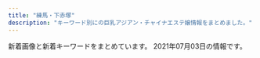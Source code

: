 ```yaml
---
title: "練馬・下赤塚"
description: "キーワード別にの巨乳アジアン・チャイナエステ嬢情報をまとめました。"
---
```


新着画像と新着キーワードをまとめています。
2021年07月03日の情報です。

<DmmAffiliateIns />
<KeywordTable
  shops={
    [
    {
        "name": "\u61a9",
        "url": "http://c-ikoi.work/",
        "img_links": [
            "http://c-ikoi.work/images/2.jpg",
            "http://c-ikoi.work/img/aoi1.jpg",
            "http://c-ikoi.work/images/head.jpg",
            "http://c-ikoi.work/img/yuki1.jpg",
            "http://c-ikoi.work/images/int2.png",
            "http://c-ikoi.work/images/rec1.png",
            "http://c-ikoi.work/images/concept.jpg",
            "http://c-ikoi.work/images/int1.png",
            "http://c-ikoi.work/images/int3.png",
            "http://c-ikoi.work/images/interior_t.jpg",
            "http://c-ikoi.work/img/moe1.jpg",
            "http://c-ikoi.work/images/sys3.png",
            "http://c-ikoi.work/images/3.jpg",
            "http://c-ikoi.work/images/line.png",
            "http://c-ikoi.work/images/news.jpg",
            "http://c-ikoi.work/images/4.jpg",
            "http://c-ikoi.work/images/1.jpg",
            "http://c-ikoi.work/images/sys1.jpg",
            "http://c-ikoi.work/images/sys2.jpg",
            "http://c-ikoi.work/images/tel.jpg",
            "http://c-ikoi.work/images/rec2.png",
            "http://c-ikoi.work/images/mobile.jpg",
            "http://c-ikoi.work/img/rina1.jpg",
            "http://c-ikoi.work/images/staff_t.jpg"
        ],
        "station": "\u5927\u5c71\u99c5\u5357\u53e3",
        "keywords": {}
    },
    {
        "station": "\u4e2d\u6751\u6a4b\u99c5",
        "name": "\u697d\u697d",
        "url": "http://www.e-rakuraku.info/",
        "img_links": [
            "http://www.e-rakuraku.info/images/newfacet.png",
            "http://www.e-rakuraku.info/images/g1.jpg",
            "http://www.e-rakuraku.info/images/tel.png",
            "http://www.e-rakuraku.info/images/tite-staff.png",
            "http://www.e-rakuraku.info/images/newt.png",
            "http://www.e-rakuraku.info/images/tite-gallery.png",
            "http://www.e-rakuraku.info/images/mobile.png",
            "http://www.e-rakuraku.info/images/top.jpg",
            "http://www.e-rakuraku.info/images/huiyuan.png",
            "http://www.e-rakuraku.info/images/sr.png",
            "http://www.e-rakuraku.info/images/s2.png",
            "http://www.e-rakuraku.info/images/g2.jpg",
            "http://www.e-rakuraku.info/images/g0.jpg",
            "http://www.e-rakuraku.info/images/s1.png",
            "http://www.e-rakuraku.info/images/g5.jpg",
            "http://www.e-rakuraku.info/images/g4.jpg",
            "http://www.e-rakuraku.info/images/g3.jpg",
            "http://www.e-rakuraku.info/images/nei_03.jpg"
        ],
        "keywords": {
            "C": 13
        }
    },
    {
        "url": "http://www.seoul.esjp.info/",
        "img_links": [
            "http://www.seoul.esjp.info/img/nav-004.png",
            "http://www.seoul.esjp.info/img/change-006.png",
            "http://www.seoul.esjp.info/files/008.jpg",
            "http://www.seoul.esjp.info/img/main-top01.png",
            "http://www.seoul.esjp.info/img/foot.png",
            "http://www.seoul.esjp.info/img/change-002.png",
            "http://www.seoul.esjp.info/files/007.jpg",
            "http://www.seoul.esjp.info/img/recuit.png",
            "http://www.seoul.esjp.info/img/nav-006.png",
            "http://www.seoul.esjp.info/files/015.jpg",
            "http://www.seoul.esjp.info/img/change-003.png",
            "http://www.seoul.esjp.info/files/012.jpg",
            "http://www.seoul.esjp.info/files/005.jpg",
            "http://www.seoul.esjp.info/files/001.jpg",
            "http://www.seoul.esjp.info/files/004.jpg",
            "http://www.seoul.esjp.info/files/006.jpg",
            "http://www.seoul.esjp.info/files/010.jpg",
            "http://www.seoul.esjp.info/img/nav-003.png",
            "http://www.seoul.esjp.info/img/nav-001.png",
            "http://www.seoul.esjp.info/img/nav-005.png",
            "http://www.seoul.esjp.info/img/change-004.png",
            "http://www.seoul.esjp.info/img/change-005.png",
            "http://www.seoul.esjp.info/files/011.jpg",
            "http://www.seoul.esjp.info/files/003.jpg",
            "http://www.seoul.esjp.info/img/head.png",
            "http://www.seoul.esjp.info/files/013.jpg",
            "http://www.seoul.esjp.info/img/change-001.png",
            "http://www.seoul.esjp.info/img/nav-002.png",
            "http://www.seoul.esjp.info/img/main-top03.png"
        ],
        "name": "\u7652\u3057\u306e\u90e8\u5c4b",
        "keywords": {
            "86": 3,
            "87": 1,
            "D": 4
        },
        "station": "\u7df4\u99ac\u99c5\u897f\u53e3"
    },
    {
        "img_links": [
            "http://binrou.net/img/mo.png",
            "http://binrou.net/img/st119.jpg",
            "http://binrou.net/i/img/r3.jpg",
            "http://binrou.net/img/sta112.jpg",
            "http://binrou.net/img/s119.jpg",
            "http://binrou.net/i/img/sta115.jpg",
            "http://binrou.net/i/img/sta108.jpg",
            "http://binrou.net/img/sta118.jpg",
            "http://binrou.net/img/sta114.jpg",
            "http://binrou.net/img/st109.jpg",
            "http://binrou.net/img/st116.jpg",
            "http://binrou.net/i/img/sta111.jpg",
            "http://binrou.net/i/img/sta117.jpg",
            "http://binrou.net/i/img/sta94.jpg",
            "http://binrou.net/i/img/sta97.jpg",
            "http://binrou.net/i/img/r4.jpg",
            "http://binrou.net/i/img/r2.jpg",
            "http://binrou.net/i/img/sta112.jpg",
            "http://binrou.net/img/s114.jpg",
            "http://binrou.net/img/st114.jpg",
            "http://binrou.net/img/s111.jpg",
            "http://binrou.net/img/sta116.jpg",
            "http://binrou.net/img/s118.jpg",
            "http://binrou.net/img/sta115.jpg",
            "http://binrou.net/i/img/sta105.jpg",
            "http://binrou.net/img/s116.jpg",
            "http://binrou.net/i/img/sta114.jpg",
            "http://binrou.net/img/s117.jpg",
            "http://binrou.net/img/s112.jpg",
            "http://binrou.net/img/fla.jpg",
            "http://binrou.net/i/img/sta118.jpg",
            "http://binrou.net/i/img/sta119.jpg",
            "http://binrou.net/i/img/r1.jpg",
            "http://binrou.net/i/img/sta89.jpg",
            "http://binrou.net/img/st118.jpg",
            "http://binrou.net/i/img/st118.jpg",
            "http://binrou.net/i/img/sta109.jpg",
            "http://binrou.net/img/sta119.jpg",
            "http://binrou.net/img/s115.jpg",
            "http://binrou.net/img/st111.jpg",
            "http://binrou.net/img/sta109.jpg",
            "http://binrou.net/i/img/sta116.jpg",
            "http://binrou.net/img/st115.jpg",
            "http://binrou.net/i/img/sta92.jpg",
            "http://binrou.net/i/img/sta88.jpg",
            "http://binrou.net/img/st117.jpg",
            "http://binrou.net/i/img/acc.jpg",
            "http://binrou.net/img/acc.jpg",
            "http://binrou.net/img/sta117.jpg",
            "http://binrou.net/i/img/sta100.jpg",
            "http://binrou.net/i/img/sta98.jpg",
            "http://binrou.net/img/pickup20.jpg",
            "http://binrou.net/i/img/sta80.jpg",
            "http://binrou.net/i/img/sta104.jpg",
            "http://binrou.net/img/botton.jpg",
            "http://binrou.net/img/sta111.jpg",
            "http://binrou.net/img/st112.jpg"
        ],
        "url": "http://binrou.net/",
        "station": "\u7df4\u99ac\u99c5\u897f\u53e3",
        "keywords": {
            "88": 1,
            "E": 6,
            "86": 4,
            "D": 2,
            "C": 17,
            "F": 1,
            "87": 4,
            "89": 1
        },
        "name": "\u30ad\u30e9\u30ad\u30e9"
    },
    {
        "img_links": [
            "http://ginzaangel.esnavi.work/2/uploadimg/1622437565.jpeg",
            "http://ginzaangel.esnavi.work/2/uploadimg/1601829474.jpeg",
            "http://ginzaangel.esnavi.work/2/uploadimg/1615988934.jpeg",
            "http://ginzaangel.esnavi.work/head.jpg",
            "http://ginzaangel.esnavi.work/sys1.jpg",
            "http://ginzaangel.esnavi.work/int1.png",
            "http://ginzaangel.esnavi.work/2/uploadimg/1615989115.jpeg",
            "http://ginzaangel.esnavi.work/sys2.jpg",
            "http://ginzaangel.esnavi.work/2/uploadimg/1619341553.jpeg",
            "http://ginzaangel.esnavi.work/2/uploadimg/1615988408.jpeg",
            "http://ginzaangel.esnavi.work/staff_t.jpg",
            "http://ginzaangel.esnavi.work/s1.png",
            "http://ginzaangel.esnavi.work/2/uploadimg/1615989033.jpeg",
            "http://ginzaangel.esnavi.work/news.jpg",
            "http://ginzaangel.esnavi.work/2/uploadimg/1623486374.jpeg"
        ],
        "station": "\u7df4\u99ac\u99c5\u897f\u53e3",
        "url": "http://ginzaangel.esnavi.work/",
        "name": "\u7df4\u99ac\u306e\u5929\u4f7f",
        "keywords": {
            "90": 4,
            "89": 1,
            "92": 1,
            "88": 2
        }
    },
    {
        "name": "\u30b7\u30a8\u30b9\u30bf",
        "url": "http://siesta.ests.jp/",
        "station": "\u5927\u6cc9\u5b66\u5712\u99c5\u5317\u53e3",
        "img_links": [
            "http://siesta.ests.jp/images/s-staff.jpg",
            "http://siesta.ests.jp/photos/sites/39/2021/05/2021052911060320.jpg",
            "http://siesta.ests.jp/images/info.jpg",
            "http://siesta.ests.jp/images/top.png",
            "http://siesta.ests.jp/images/news.jpg",
            "http://siesta.ests.jp/images/acc3.jpg",
            "http://siesta.ests.jp/images/acc4.jpg",
            "http://siesta.ests.jp/photos/sites/39/2021/05/2021052911060142.jpg",
            "http://siesta.ests.jp/images/pick.jpg",
            "http://siesta.ests.jp/images/s-recriut.jpg",
            "http://siesta.ests.jp/images/acc1.jpg",
            "http://siesta.ests.jp/images/mobile1.jpg",
            "http://siesta.ests.jp/photos/sites/39/2021/04/2021042011331872.jpg",
            "http://siesta.ests.jp/photos/sites/39/2021/05/202105291106012.jpg",
            "http://siesta.ests.jp/photos/sites/39/2021/05/2021052911060393.jpg",
            "http://siesta.ests.jp/images/mobile.jpg",
            "http://siesta.ests.jp/images/acc2.jpg"
        ],
        "keywords": {
            "D": 24,
            "87": 6,
            "83": 12,
            "88": 6,
            "85": 6
        }
    },
    {
        "img_links": [],
        "name": "\u6e29\u30fb\u306c\u304f\u3082\u308a",
        "keywords": {},
        "station": "\u4e0a\u677f\u6a4b\u99c5\u5317\u53e3",
        "url": "http://tenpo2.iest.info/"
    },
    {
        "url": "http://sh-dafei.work/",
        "img_links": [
            "http://sh-dafei.work/uploads/190130/1-1Z130162635508.jpg",
            "http://sh-dafei.work/uploads/181206/1-1Q2061250494E.jpg",
            "http://sh-dafei.work/uploads/200117/1-20011G614144B.jpg",
            "http://sh-dafei.work/uploads/201002/1-201002144Z11V.jpg",
            "http://sh-dafei.work/uploads/190924/1-1Z924151334121.jpg",
            "http://sh-dafei.work/templets/default/pc/picture/staffs.png",
            "http://sh-dafei.work/templets/default/pc/picture/face.png",
            "http://sh-dafei.work/uploads/181214/1-1Q214154222511.jpg",
            "http://sh-dafei.work/uploads/181207/1-1Q20G40K63R.jpg",
            "http://sh-dafei.work/uploads/190809/1-1ZP9125I01S.jpg",
            "http://sh-dafei.work/uploads/200612/1-200612154534W8.jpg",
            "http://sh-dafei.work/uploads/191115/1-191115132040J2.jpg",
            "http://sh-dafei.work/templets/default/pc/picture/s_news.png",
            "http://sh-dafei.work/templets/default/pc/picture/s_staff.png",
            "http://sh-dafei.work/uploads/181206/1-1Q2061249563O.jpg",
            "http://sh-dafei.work/uploads/171031/1-1G0311G505933.jpg",
            "http://sh-dafei.work/uploads/171031/1-1G0311G531445.jpg",
            "http://sh-dafei.work/uploads/210219/1-210219105500300.jpg",
            "http://sh-dafei.work/uploads/180612/1-1P6121601061c.jpg",
            "http://sh-dafei.work/uploads/171031/1-1G0311G344914.jpg",
            "http://sh-dafei.work/uploads/190329/1-1Z329151011c7.jpg",
            "http://sh-dafei.work/uploads/210326/1-210326140613257.jpg",
            "http://sh-dafei.work/uploads/181206/1-1Q2061253211D.jpg",
            "http://sh-dafei.work/uploads/181207/1-1Q20G35320X0.png",
            "http://sh-dafei.work/templets/default/pc/picture/end1.jpg",
            "http://sh-dafei.work/uploads/190301/1-1Z30116320A41.jpg",
            "http://sh-dafei.work/uploads/171031/1-1G0311G4095M.jpg",
            "http://sh-dafei.work/uploads/171031/1-1G0311G556445.jpg",
            "http://sh-dafei.work/uploads/201113/1-20111314213cQ.jpg",
            "http://sh-dafei.work/uploads/180227/1-1P22G40S5448.jpg",
            "http://sh-dafei.work/uploads/181206/1-1Q206125154224.jpg",
            "http://sh-dafei.work/templets/default/pc/picture/s_pick.png",
            "http://sh-dafei.work/uploads/180612/1-1P612160029349.jpg",
            "http://sh-dafei.work/uploads/allimg/180612/1-1P612160305350.jpg"
        ],
        "keywords": {},
        "name": "\u5927\u5983",
        "station": "\u7df4\u99ac\u99c5\u897f\u53e3"
    },
    {
        "img_links": [
            "http://www.relaxes.info/images/info.jpg",
            "http://www.relaxes.info/images/ttl_price.png",
            "http://www.relaxes.info/images/price.jpg",
            "http://www.relaxes.info/images/s1.png",
            "http://www.relaxes.info/images/t2.png",
            "http://www.relaxes.info/images/rec.png",
            "http://www.relaxes.info/up/uploads/20210625010322na.jpg",
            "http://www.relaxes.info/images/header_bg.png",
            "http://www.relaxes.info/up/uploads/2017071800271212.jpg",
            "http://www.relaxes.info/images/ttl_staff.png",
            "http://www.relaxes.info/images/t1.png",
            "http://www.relaxes.info/up/uploads/20180315212810me.jpg",
            "http://www.relaxes.info/images/ttl_qj.png"
        ],
        "url": "http://www.relaxes.info/",
        "name": "\u8776",
        "station": "\u4e0a\u677f\u6a4b\u99c5\u5317\u53e3",
        "keywords": {}
    },
    {
        "keywords": {},
        "img_links": [
            "http://c-sakura.work/images/sisu.png",
            "http://c-sakura.work/images/sys1.png",
            "http://c-sakura.work/images/interior_t.jpg",
            "http://c-sakura.work/img/ami1.jpg",
            "http://c-sakura.work/images/tel.jpg",
            "http://c-sakura.work/images/news.png",
            "http://c-sakura.work/images/int1.png",
            "http://c-sakura.work/images/3.jpg",
            "http://c-sakura.work/images/info.png",
            "http://c-sakura.work/images/head.jpg",
            "http://c-sakura.work/img/yuri1.jpg",
            "http://c-sakura.work/images/int2.png",
            "http://c-sakura.work/img/yuyu1.jpg",
            "http://c-sakura.work/images/2.jpg",
            "http://c-sakura.work/images/staff_t.jpg",
            "http://c-sakura.work/images/1.jpg",
            "http://c-sakura.work/images/mobile.jpg"
        ],
        "url": "http://c-sakura.work/",
        "station": "\u4e0b\u8d64\u585a\u99c5\u5317\u53e3",
        "name": "\u9577\u4e45*\u3061\u3087\u3046\u304d\u3085\u3046"
    },
    {
        "url": "http://pika.rankuens.com/",
        "keywords": {
            "C": 1,
            "95": 2,
            "86": 1,
            "89": 1,
            "F": 3
        },
        "station": "\u7df4\u99ac\u99c5",
        "img_links": [
            "http://pika.rankuens.com/css/osusume01.jpg",
            "http://pika.rankuens.com/css/staff/staff05-a.jpg",
            "http://pika.rankuens.com/css/nav/nav-006.jpg",
            "http://pika.rankuens.com/css/staff/staff07-a.jpg",
            "http://pika.rankuens.com/css/head01.jpg",
            "http://pika.rankuens.com/css/staff/staff04-a.jpg",
            "http://pika.rankuens.com/css/staff/staff05.jpg",
            "http://pika.rankuens.com/css/staff/staff07.jpg",
            "http://pika.rankuens.com/css/nav/nav-004.jpg",
            "http://pika.rankuens.com/css/staff/staff06.jpg",
            "http://pika.rankuens.com/css/nav/nav-005.jpg",
            "http://pika.rankuens.com/css/top-left002.jpg",
            "http://pika.rankuens.com/css/staff/staff06-a.jpg",
            "http://pika.rankuens.com/css/nav/nav-001.jpg",
            "http://pika.rankuens.com/css/nav/nav-002.jpg",
            "http://pika.rankuens.com/css/staff/staff04.jpg",
            "http://pika.rankuens.com/css/nav/nav-003.jpg"
        ],
        "name": "\u30d4\u30ab\u30c1\u30e5\u30a6"
    },
    {
        "station": "\u7df4\u99ac\u99c5\u5317\u53e3",
        "img_links": [
            "http://moonlove.est-u.com/images/index_14.jpg",
            "http://moonlove.est-u.com/images/index_08.jpg",
            "http://moonlove.est-u.com/staff/kaori.jpg",
            "http://moonlove.est-u.com/images/s3.jpg",
            "http://moonlove.est-u.com/images/s4.jpg",
            "http://moonlove.est-u.com/images/s6.jpg",
            "http://moonlove.est-u.com/images/index_15.jpg",
            "http://moonlove.est-u.com/staff/hitomi.jpg",
            "http://moonlove.est-u.com/images/index2_06.jpg",
            "http://moonlove.est-u.com/images/s1.jpg",
            "http://moonlove.est-u.com/images/index_10.jpg",
            "http://moonlove.est-u.com/images/index_19.jpg",
            "http://moonlove.est-u.com/images/staff_09.jpg",
            "http://moonlove.est-u.com/staff/sakura.jpg",
            "http://moonlove.est-u.com/images/index_04.jpg",
            "http://moonlove.est-u.com/images/index_05.jpg",
            "http://moonlove.est-u.com/images/index_16.jpg",
            "http://moonlove.est-u.com/staff/nami.jpg",
            "http://moonlove.est-u.com/images/s8.jpg",
            "http://moonlove.est-u.com/images/s5.jpg",
            "http://moonlove.est-u.com/images/icon_000.jpg",
            "http://moonlove.est-u.com/staff/ayumi.jpg",
            "http://moonlove.est-u.com/images/index1_06.jpg",
            "http://moonlove.est-u.com/images/index3_06.jpg",
            "http://moonlove.est-u.com/images/index_12.jpg",
            "http://moonlove.est-u.com/images/index_02.jpg",
            "http://moonlove.est-u.com/staff/miki.jpg",
            "http://moonlove.est-u.com/images/index_07.jpg",
            "http://moonlove.est-u.com/images/index_17.jpg",
            "http://moonlove.est-u.com/images/index_13.jpg"
        ],
        "name": "\u6708\u306e\u604b",
        "url": "http://moonlove.est-u.com/",
        "keywords": {
            "C": 7
        }
    },
    {
        "url": "http://pakira-massage.work/",
        "station": "\u8981\u753a\u99c55\u756a\u51fa\u53e3",
        "keywords": {
            "87": 2,
            "E": 2,
            "C": 12,
            "85": 2
        },
        "name": "\u30d1\u30ad\u30e9",
        "img_links": [
            "http://pakira-massage.work/i/img/sta2.jpg",
            "http://pakira-massage.work/img/sta23.jpg",
            "http://pakira-massage.work/i/img/r5.jpg",
            "http://pakira-massage.work/i/img/st1.jpg",
            "http://pakira-massage.work/i/img/r2.jpg",
            "http://pakira-massage.work/i/img/sta23.jpg",
            "http://pakira-massage.work/img/mobile-1.png",
            "http://pakira-massage.work/img/campian.jpg",
            "http://pakira-massage.work/img/s1.jpg",
            "http://pakira-massage.work/i/img/r6.jpg",
            "http://pakira-massage.work/i/img/r3.jpg",
            "http://pakira-massage.work/img/sta1.jpg",
            "http://pakira-massage.work/img/st23.jpg",
            "http://pakira-massage.work/img/st2.jpg",
            "http://pakira-massage.work/img/s23.jpg",
            "http://pakira-massage.work/img/botton.jpg",
            "http://pakira-massage.work/img/s2.jpg",
            "http://pakira-massage.work/img/head.jpg",
            "http://pakira-massage.work/i/img/sta1.jpg",
            "http://pakira-massage.work/img/sta2.jpg",
            "http://pakira-massage.work/i/img/r4.jpg",
            "http://pakira-massage.work/i/img/r1.jpg",
            "http://pakira-massage.work/img/nos.jpg",
            "http://pakira-massage.work/img/st1.jpg"
        ]
    },
    {
        "keywords": {},
        "station": "\u6210\u5897\u99c5",
        "img_links": [],
        "url": "http://evergrace.tyo.cm/",
        "name": "\u30b8\u30e3\u30b9\u30df\u30f3"
    },
    {
        "url": "http://ponfu-massage.work/",
        "keywords": {
            "88": 4,
            "F": 2,
            "84": 1,
            "D": 9,
            "89": 1,
            "87": 5,
            "E": 2,
            "86": 1,
            "85": 2,
            "C": 22
        },
        "station": "\u7df4\u99ac\u99c5\u897f\u53e3",
        "name": "\u30dd\u30f3\u30d5\u30fc",
        "img_links": [
            "http://ponfu-massage.work/img/st28.jpg",
            "http://ponfu-massage.work/img/st18.jpg",
            "http://ponfu-massage.work/img/acc6.jpg",
            "http://ponfu-massage.work/img/acc10.jpg",
            "http://ponfu-massage.work/img/st43.jpg",
            "http://ponfu-massage.work/img/s41.jpg",
            "http://ponfu-massage.work/i/img/sta41.jpg",
            "http://ponfu-massage.work/img/sta35.jpg",
            "http://ponfu-massage.work/img/st46.jpg",
            "http://ponfu-massage.work/img/s44.jpg",
            "http://ponfu-massage.work/img/acc9.jpg",
            "http://ponfu-massage.work/img/sta43.jpg",
            "http://ponfu-massage.work/img/sta30.jpg",
            "http://ponfu-massage.work/i/img/sta39.jpg",
            "http://ponfu-massage.work/img/sta41.jpg",
            "http://ponfu-massage.work/img/st30.jpg",
            "http://ponfu-massage.work/img/st39.jpg",
            "http://ponfu-massage.work/img/sta39.jpg",
            "http://ponfu-massage.work/i/img/r4.jpg",
            "http://ponfu-massage.work/i/img/st45.jpg",
            "http://ponfu-massage.work/img/s42.jpg",
            "http://ponfu-massage.work/img/st44.jpg",
            "http://ponfu-massage.work/img/st38.jpg",
            "http://ponfu-massage.work/img/sta42.jpg",
            "http://ponfu-massage.work/i/img/sta24.jpg",
            "http://ponfu-massage.work/i/img/sta38.jpg",
            "http://ponfu-massage.work/img/botton.jpg",
            "http://ponfu-massage.work/img/sta47.jpg",
            "http://ponfu-massage.work/img/s46.jpg",
            "http://ponfu-massage.work/img/sta46.jpg",
            "http://ponfu-massage.work/img/st42.jpg",
            "http://ponfu-massage.work/img/s45.jpg",
            "http://ponfu-massage.work/i/img/sta45.jpg",
            "http://ponfu-massage.work/img/acc5.jpg",
            "http://ponfu-massage.work/img/acc3.jpg",
            "http://ponfu-massage.work/i/img/sta44.jpg",
            "http://ponfu-massage.work/img/st35.jpg",
            "http://ponfu-massage.work/img/st47.jpg",
            "http://ponfu-massage.work/img/sta28.jpg",
            "http://ponfu-massage.work/img/sta38.jpg",
            "http://ponfu-massage.work/img/st41.jpg",
            "http://ponfu-massage.work/img/sta45.jpg",
            "http://ponfu-massage.work/img/st45.jpg",
            "http://ponfu-massage.work/img/s38.jpg",
            "http://ponfu-massage.work/i/img/r1.jpg",
            "http://ponfu-massage.work/i/img/r3.jpg",
            "http://ponfu-massage.work/i/img/sta28.jpg",
            "http://ponfu-massage.work/img/sta44.jpg",
            "http://ponfu-massage.work/img/acc8.jpg",
            "http://ponfu-massage.work/img/acc1.jpg",
            "http://ponfu-massage.work/i/img/r2.jpg",
            "http://ponfu-massage.work/img/acc4.jpg",
            "http://ponfu-massage.work/img/acc2.jpg",
            "http://ponfu-massage.work/i/img/sta47.jpg",
            "http://ponfu-massage.work/i/img/sta30.jpg",
            "http://ponfu-massage.work/i/img/sta46.jpg",
            "http://ponfu-massage.work/img/s30.jpg",
            "http://ponfu-massage.work/img/campian.jpg",
            "http://ponfu-massage.work/img/s39.jpg",
            "http://ponfu-massage.work/img/s47.jpg",
            "http://ponfu-massage.work/i/img/sta42.jpg",
            "http://ponfu-massage.work/img/acc7.jpg",
            "http://ponfu-massage.work/img/s43.jpg",
            "http://ponfu-massage.work/i/img/sta43.jpg"
        ]
    },
    {
        "station": "\u4e0b\u8d64\u585a\u99c5\u5317\u53e3",
        "name": "\u7d05\u6708",
        "keywords": {},
        "url": "http://www.es-kou.link/",
        "img_links": [
            "http://www.es-kou.link/images/int2.png",
            "http://www.es-kou.link/images/int1.png",
            "http://www.es-kou.link/images/head.jpg",
            "http://www.es-kou.link/images/mobile.jpg",
            "http://www.es-kou.link/img/satomi1.jpg",
            "http://www.es-kou.link/images/news.jpg",
            "http://www.es-kou.link/images/sys1.jpg",
            "http://www.es-kou.link/images/info.png",
            "http://www.es-kou.link/img/nana1.jpg",
            "http://www.es-kou.link/images/s1.png",
            "http://www.es-kou.link/images/1.jpg",
            "http://www.es-kou.link/images/interior_t.jpg",
            "http://www.es-kou.link/images/staff_t.jpg",
            "http://www.es-kou.link/images/2.jpg",
            "http://www.es-kou.link/images/sys3.png",
            "http://www.es-kou.link/img/mimi1.jpg",
            "http://www.es-kou.link/images/3.jpg",
            "http://www.es-kou.link/images/b1.jpg",
            "http://www.es-kou.link/images/sys2.jpg",
            "http://www.es-kou.link/images/b2.jpg"
        ]
    },
    {
        "img_links": [
            "http://margaret.ests.jp/photos/sites/29/2020/08/2020082222274080.jpeg",
            "http://margaret.ests.jp/photos/sites/29/2020/08/2020080615352994.jpeg",
            "http://margaret.ests.jp/photos/sites/29/2020/03/2020032709162529.jpg",
            "http://margaret.ests.jp/photos/sites/29/2021/01/2021011511194654.jpg",
            "http://margaret.ests.jp/photos/sites/29/2020/04/202004102157462.jpeg",
            "http://margaret.ests.jp/photos/sites/29/2020/05/202005281752578.jpg",
            "http://margaret.ests.jp/photos/sites/29/2021/06/2021060811483867.jpg",
            "http://margaret.ests.jp/images/service3.jpg",
            "http://margaret.ests.jp/images/info.jpg",
            "http://margaret.ests.jp/images/service1.jpg",
            "http://margaret.ests.jp/images/s_pick.jpg",
            "http://margaret.ests.jp/images/s_news.jpg",
            "http://margaret.ests.jp/images/top.jpg",
            "http://margaret.ests.jp/images/s_service.png",
            "http://margaret.ests.jp/images/room3.jpg",
            "http://margaret.ests.jp/images/s_staff.png",
            "http://margaret.ests.jp/photos/sites/29/2020/04/2020040205541033.jpg",
            "http://margaret.ests.jp/photos/sites/29/2021/06/2021060500274425.jpeg",
            "http://margaret.ests.jp/images/room4.jpg",
            "http://margaret.ests.jp/photos/sites/29/2020/04/202004081414540.jpg",
            "http://margaret.ests.jp/images/mobile.jpg",
            "http://margaret.ests.jp/images/service2.jpg",
            "http://margaret.ests.jp/images/room2.jpg",
            "http://margaret.ests.jp/images/service4.jpg",
            "http://margaret.ests.jp/images/room1.jpg",
            "http://margaret.ests.jp/photos/sites/29/2020/06/2020062814010219.jpeg",
            "http://margaret.ests.jp/photos/sites/29/2020/04/2020041014190824.jpg"
        ],
        "keywords": {
            "D": 78,
            "E": 78,
            "88": 26,
            "85": 39,
            "86": 26,
            "87": 13
        },
        "name": "\u30de\u30fc\u30ac\u30ec\u30c3\u30c8",
        "url": "http://margaret.ests.jp/",
        "station": "\u685c\u53f0\u99c5\u5317\u53e3"
    },
    {
        "name": "\u3072\u307e\u308f\u308a",
        "station": "\u7df4\u99ac\u99c5\u5357\u53e3",
        "img_links": [
            "http://himawari.est-u.com/staff/yumi.jpg",
            "http://himawari.est-u.com/images/therpist.jpg",
            "http://himawari.est-u.com/staff/sakura.jpg",
            "http://himawari.est-u.com/images/index2_08.jpg",
            "http://himawari.est-u.com/staff/risa.jpg",
            "http://himawari.est-u.com/staff/nami.jpg",
            "http://himawari.est-u.com/staff/umi.jpg",
            "http://himawari.est-u.com/images/a2.jpg",
            "http://himawari.est-u.com/images/down.jpg",
            "http://himawari.est-u.com/staff/izumi.jpg",
            "http://himawari.est-u.com/staff/yuki.jpg",
            "http://himawari.est-u.com/images/index_04.jpg",
            "http://himawari.est-u.com/staff/maki.jpg",
            "http://himawari.est-u.com/staff/emi.jpg",
            "http://himawari.est-u.com/images/index_10.jpg",
            "http://himawari.est-u.com/images/index_08.jpg",
            "http://himawari.est-u.com/images/index_02.jpg",
            "http://himawari.est-u.com/staff/asuka.jpg",
            "http://himawari.est-u.com/images/a1.jpg"
        ],
        "url": "http://himawari.est-u.com/",
        "keywords": {
            "C": 7
        }
    },
    {
        "keywords": {},
        "station": "\u4e2d\u6751\u6a4b\u99c5\u5357\u53e3",
        "name": "\u30b9\u30a6\u30a3\u30fc\u30c8",
        "url": "http://www.es-yas.click/",
        "img_links": [
            "http://www.es-yas.click/images/4.jpg",
            "http://www.es-yas.click/images/ac1.png",
            "http://www.es-yas.click/images/int1.png",
            "http://www.es-yas.click/images/2.jpg",
            "http://www.es-yas.click/images/mobile.jpg",
            "http://www.es-yas.click/images/3.jpg",
            "http://www.es-yas.click/images/s1.png",
            "http://www.es-yas.click/img/rina1.jpg",
            "http://www.es-yas.click/images/info.png",
            "http://www.es-yas.click/images/news.jpg",
            "http://www.es-yas.click/img/sayuri1.jpg",
            "http://www.es-yas.click/images/sys1.png",
            "http://www.es-yas.click/images/head.jpg",
            "http://www.es-yas.click/images/int2.png",
            "http://www.es-yas.click/images/sys2.png",
            "http://www.es-yas.click/images/interior_t.jpg",
            "http://www.es-yas.click/images/staff_t.jpg",
            "http://www.es-yas.click/images/tel.jpg",
            "http://www.es-yas.click/images/sirase.jpg",
            "http://www.es-yas.click/images/newface.png",
            "http://www.es-yas.click/img/riri1.jpg"
        ]
    },
    {
        "img_links": [
            "http://www.nerima-rose.com/images/aroma/r2.jpg",
            "http://www.nerima-rose.com/cgi-bin/topics/img/16-1.jpg",
            "http://www.nerima-rose.com/images/staff/16/kaori2.jpg",
            "http://www.nerima-rose.com/images/rosa-sys_09a.jpg",
            "http://www.nerima-rose.com/images/rosa-sys_04.jpg",
            "http://www.nerima-rose.com/images/nav/nav-acc.jpg",
            "http://www.nerima-rose.com/images/staff/17/riri.jpg",
            "http://www.nerima-rose.com/images/nav/nav-rec.jpg",
            "http://www.nerima-rose.com/images/images/sys2018_06.jpg",
            "http://www.nerima-rose.com/images/shop/3/sh1.jpg",
            "http://www.nerima-rose.com/images/sys3.jpg",
            "http://www.nerima-rose.com/images/shop/11.jpg",
            "http://www.nerima-rose.com/images/staff/17/2/ena.jpg",
            "http://www.nerima-rose.com/images/aroma/r3.jpg",
            "http://www.nerima-rose.com/images/staff/18/ayumi.jpg",
            "http://www.nerima-rose.com/images/staff/16/aya2.jpg",
            "http://www.nerima-rose.com/images/index-rosa_04.jpg",
            "http://www.nerima-rose.com/images/rosa-pindao_09.jpg",
            "http://www.nerima-rose.com/images/staff/18/hina.jpg",
            "http://www.nerima-rose.com/images/shop/h1.jpg",
            "http://www.nerima-rose.com/images/images/sys2018_03.jpg",
            "http://www.nerima-rose.com/images/rosa-pindao_07.jpg",
            "http://www.nerima-rose.com/images/shop/4/s1.jpg",
            "http://www.nerima-rose.com/images/staff/18/minami.png",
            "http://www.nerima-rose.com/images/staff/18/misaki.jpg",
            "http://www.nerima-rose.com/images/index-rosa_02.jpg",
            "http://www.nerima-rose.com/images/index-rosa_09.jpg",
            "http://www.nerima-rose.com/images/aroma/r1.jpg"
        ],
        "url": "http://www.nerima-rose.com/",
        "station": "\u7df4\u99ac\u99c5\u5357\u53e3",
        "name": "ROSE",
        "keywords": {
            "C": 8
        }
    },
    {
        "keywords": {},
        "url": "http://es-nerima.biz/",
        "name": "\u3046\u3089\u3089",
        "img_links": [
            "http://es-nerima.biz/wp-content/themes/template-salon2/images/camp-bnr.jpg",
            "http://es-nerima.biz/wp-content/uploads/2016/10/girl-1-250x330.jpg",
            "http://es-nerima.biz/wp-content/uploads/2016/10/mika-250x330.jpg",
            "http://es-nerima.biz/wp-content/uploads/2016/10/eri-250x330.jpg",
            "http://es-nerima.biz/wp-content/themes/template-salon2/images/tel.png",
            "http://es-nerima.biz/wp-content/themes/template-salon2/images/pickup-frame.png",
            "http://es-nerima.biz/wp-content/uploads/2016/10/g3-250x330.jpg",
            "http://es-nerima.biz/wp-content/uploads/2016/10/g5.jpg",
            "http://cdn.dino-es.com/images/logo/88x31DinoEs.png",
            "http://es-nerima.biz/wp-content/themes/template-salon2/images/news-ttl.png",
            "http://es-nerima.biz/wp-content/themes/template-salon2/images/gallery1.jpg",
            "http://es-nerima.biz/wp-content/uploads/2016/10/gallery2.jpg",
            "http://es-nerima.biz/wp-content/uploads/2016/10/mika.jpg",
            "http://es-nerima.biz/wp-content/uploads/2016/10/g6.jpg",
            "http://es-nerima.biz/wp-content/uploads/2016/10/gallery8.jpg",
            "http://es-nerima.biz/wp-content/themes/template-salon2/images/gallery2.jpg",
            "http://es-nerima.biz/wp-content/uploads/2016/10/girl-1-300x450.jpg",
            "http://es-nerima.biz/wp-content/themes/template-salon2/images/massage-de_88_31.jpg",
            "http://es-nerima.biz/wp-content/uploads/2016/10/g5-250x330.jpg",
            "http://es-nerima.biz/wp-content/uploads/2016/10/g1-250x330.jpg",
            "http://es-nerima.biz/wp-content/themes/template-salon2/images/newface-ttl.png",
            "http://es-nerima.biz/wp-content/uploads/2016/10/g4-250x330.jpg",
            "http://es-nerima.biz/wp-content/uploads/2016/10/gallery5.jpg",
            "http://es-nerima.biz/wp-content/uploads/2016/10/camp-bnr.jpg",
            "http://es-nerima.biz/wp-content/uploads/2016/10/gallery7.jpg",
            "http://es-nerima.biz/wp-content/uploads/2016/10/g6-250x330.jpg",
            "http://es-nerima.biz/wp-content/uploads/2016/10/eri.jpg",
            "http://es-nerima.biz/wp-content/themes/template-salon2/images/gallery4.jpg",
            "http://es-nerima.biz/wp-content/themes/template-salon2/images/gallery-ttl.png",
            "http://es-nerima.biz/wp-content/uploads/2016/10/girl-1.jpg",
            "http://es-nerima.biz/wp-content/themes/template-salon2/images/pickup-ttl.png",
            "http://es-nerima.biz/wp-content/uploads/2016/10/gallery8-600x600.jpg",
            "http://es-nerima.biz/wp-content/themes/template-salon2/images/slider1.jpg",
            "http://es-nerima.biz/wp-content/uploads/2016/10/gallery3.jpg",
            "http://es-nerima.biz/wp-content/uploads/2016/10/gallery1.jpg",
            "http://es-nerima.biz/wp-content/themes/template-salon2/images/magazine.jpg",
            "http://es-nerima.biz/wp-content/uploads/2016/10/gallery6.jpg",
            "http://es-nerima.biz/wp-content/themes/template-salon2/images/gallery3.jpg",
            "http://es-nerima.biz/wp-content/uploads/2016/10/g3.jpg"
        ],
        "station": "\u7df4\u99ac\u99c5\u5317\u53e3"
    },
    {
        "station": "\u6771\u6b66\u7df4\u99ac\u99c5\u5317\u53e3",
        "img_links": [
            "http://nymphe-est.biz/images/spt.png",
            "http://nymphe-est.biz/images/tit6.jpg",
            "http://nymphe-est.biz/images/cg03.jpg",
            "http://nymphe-est.biz/images/tit3.jpg",
            "http://nymphe-est.biz/images/m3.png",
            "http://nymphe-est.biz/images/m4.png",
            "http://nymphe-est.biz/images/tit4.jpg",
            "http://nymphe-est.biz/images/top.png",
            "http://nymphe-est.biz/images/fla.jpg",
            "http://nymphe-est.biz/images/tit5.jpg",
            "http://nymphe-est.biz/images/tit2.jpg",
            "http://nymphe-est.biz/images/no.png",
            "http://nymphe-est.biz/images/m2.png",
            "http://nymphe-est.biz/images/bur.jpg",
            "http://nymphe-est.biz/images/accl.jpg",
            "http://nymphe-est.biz/images/cg05.jpg",
            "http://nymphe-est.biz/images/stat.jpg",
            "http://nymphe-est.biz/images/stal.jpg",
            "http://nymphe-est.biz/images/cg01.jpg",
            "http://nymphe-est.biz/images/m6.png",
            "http://nymphe-est.biz/images/m1.png",
            "http://nymphe-est.biz/images/bul.jpg",
            "http://nymphe-est.biz/images/tm.jpg",
            "http://nymphe-est.biz/images/m5.png",
            "http://nymphe-est.biz/images/cg02.jpg"
        ],
        "keywords": {
            "E": 1,
            "D": 3
        },
        "url": "http://nymphe-est.biz/",
        "name": "\u59eb\u306e\u3086\u3073\u3055\u304d"
    },
    {
        "url": "http://rose.este.work/",
        "keywords": {},
        "station": "\u6c5f\u53e4\u7530\u99c5\u5357\u53e3",
        "name": "\u512a\u30fb\u7f8e",
        "img_links": [
            "http://rose.este.work/unnamed.png",
            "http://rose.este.work/resize_1500-450.jpg",
            "http://rose.este.work/index-1.htm.jpg",
            "http://rose.este.work/sys1.png",
            "http://rose.este.work/index-26.htm.jpg",
            "http://rose.este.work/r3.jpg",
            "http://rose.este.work/r1.jpg",
            "http://rose.este.work/r4.jpg",
            "http://rose.este.work/re.jpg",
            "http://rose.este.work/resize_250.png",
            "http://rose.este.work/r5.jpg",
            "http://rose.este.work/totop.png",
            "http://rose.este.work/index-24.htm.jpg",
            "http://rose.este.work/index-25.htm.jpg"
        ]
    },
    {
        "station": "\u5927\u6cc9\u5b66\u5712\u99c5",
        "img_links": [
            "https://lachesis2019.com/photos/6/moto_6.jpg",
            "https://lachesis2019.com/banners/E3D306C3-23B8-41C5-933F-6098AEB20653.jpeg",
            "https://lachesis2019.com/photos/19/gal1_19.jpg",
            "https://lachesis2019.com/photos/21/gal2_21.jpg",
            "https://lachesis2019.com/photos/6/gal2_6.jpg",
            "https://lachesis2019.com/photos/14/moto_14.jpg",
            "https://lachesis2019.com/photos/6/gal3_6.jpg",
            "https://lachesis2019.com/photos/6/gal4_6.jpg",
            "https://lachesis2019.com/photos/17/gal1_17.jpg",
            "https://lachesis2019.com/photos/21/gal1_21.jpg",
            "https://lachesis2019.com/files/A56F30DE-0B79-4B12-A44E-BE5932CB7267.jpeg",
            "https://lachesis2019.com/photos/23/gal2_23.jpg",
            "https://lachesis2019.com/photos/3/gal1_3.jpg",
            "https://lachesis2019.com/banners/531FE63B-3C15-4803-84FB-C6B373ACA096.jpeg",
            "https://lachesis2019.com/photos/14/gal4_14.jpg",
            "https://lachesis2019.com/banners/ABBEB613-C730-4E56-B36D-5FC173E27594.jpeg",
            "https://lachesis2019.com/banners/C9380DE7-B807-4588-ADF3-D6FCB6CAB2A8.jpeg",
            "https://lachesis2019.com/photos/21/moto_21.jpg",
            "https://lachesis2019.com/photos/4/gal2_4.jpg",
            "https://lachesis2019.com/banners/03492E81-87ED-47D1-96D2-029EFFA7DAEC.jpeg",
            "https://lachesis2019.com/photos/8/gal3_8.jpg",
            "https://lachesis2019.com/photos/3/gal2_3.jpg",
            "https://lachesis2019.com/photos/8/gal2_8.jpg",
            "https://lachesis2019.com/photos/8/gal1_8.jpg",
            "https://lachesis2019.com/banners/top_sub01.jpg",
            "https://lachesis2019.com/photos/7/gal1_7.jpg",
            "https://lachesis2019.com/photos/20/gal4_20.jpg",
            "https://lachesis2019.com/photos/14/gal1_14.jpg",
            "https://lachesis2019.com/photos/5/gal3_5.jpg",
            "https://lachesis2019.com/photos/21/gal4_21.jpg",
            "https://lachesis2019.com/photos/3/gal3_3.jpg",
            "https://lachesis2019.com/links/D6428725-4E44-49AF-8216-D84182CF66BB.jpeg",
            "https://lachesis2019.com/photos/21/gal3_21.jpg",
            "https://lachesis2019.com/banners/DB1EE981-0AED-4B3E-80B8-1FD479C059A5.jpeg",
            "https://lachesis2019.com/photos/7/gal3_7.jpg",
            "https://ranking-deli.jp/assets/img/user/link/2020bnr04.jpg",
            "https://lachesis2019.com/photos/4/gal3_4.jpg",
            "https://lachesis2019.com/photos/14/gal2_14.jpg",
            "https://lachesis2019.com/photos/20/gal1_20.jpg",
            "https://lachesis2019.com/photos/22/gal1_22.jpg",
            "https://lachesis2019.com/photos/14/gal3_14.jpg",
            "https://lachesis2019.com/photos/11/moto_11.jpg",
            "https://lachesis2019.com/photos/7/gal4_7.jpg",
            "https://lachesis2019.com/photos/22/gal3_22.jpg",
            "https://lachesis2019.com/photos/3/gal4_3.jpg",
            "https://lachesis2019.com/photos/20/moto_20.jpg",
            "https://lachesis2019.com/photos/4/moto_4.jpg",
            "https://lachesis2019.com/banners/F4CEB7CE-ABA5-4CAD-89E6-5F93D54F28A9.jpeg",
            "https://lachesis2019.com/photos/17/gal4_17.jpg",
            "https://lachesis2019.com/banners/9F996D7B-4B03-444B-B256-919B6C7109DF.jpeg",
            "https://lachesis2019.com/photos/19/gal4_19.jpg",
            "https://lachesis2019.com/photos/20/gal2_20.jpg",
            "https://lachesis2019.com/photos/23/gal4_23.jpg",
            "https://lachesis2019.com/photos/5/gal4_5.jpg",
            "https://lachesis2019.com/files/8C5867A6-61F3-471C-A4F5-40E2DA2A7496.jpeg",
            "https://lachesis2019.com/photos/20/gal3_20.jpg",
            "https://lachesis2019.com/banners/29CA1AC0-D67E-49CD-A006-5D983950FE1C.jpeg",
            "https://lachesis2019.com/links/993F241B-EB0B-427A-9475-B57438AA7B8A.jpeg",
            "https://lachesis2019.com/banners/6E28987B-42AA-488D-924C-7AE8766A1469.jpeg",
            "https://lachesis2019.com/photos/8/gal4_8.jpg",
            "https://lachesis2019.com/photos/4/gal1_4.jpg",
            "https://lachesis2019.com/photos/4/gal4_4.jpg",
            "https://lachesis2019.com/photos/7/moto_7.jpg",
            "https://lachesis2019.com/files//20A69BB5-5AA2-47BA-BD67-A8835692263E.jpeg",
            "https://lachesis2019.com/banners/BA03D94E-0A26-441A-9B6D-A71031AEFFB1.jpeg",
            "https://lachesis2019.com/photos/23/moto_23.jpg",
            "https://cocoa-job.jp/assets/img/user/pc/link/2020img-bnr-mensesthe4.jpg",
            "https://lachesis2019.com/banners/ECA8D7FF-F820-4999-98A3-D6CDFD81E0D4.jpeg",
            "https://lachesis2019.com/photos/22/moto_22.jpg",
            "https://lachesis2019.com/photos/6/gal1_6.jpg",
            "https://lachesis2019.com/banners/A8B1A35F-6608-40F3-A604-43D191C85C67.png",
            "https://lachesis2019.com/photos/17/moto_17.jpg",
            "https://lachesis2019.com/files/46AA6CCE-EACD-458F-9E6E-C69E15F1F5F9.jpeg",
            "https://lachesis2019.com/photos/3/moto_3.jpg",
            "https://lachesis2019.com/photos/23/gal1_23.jpg",
            "https://lachesis2019.com/photos/8/moto_8.jpg",
            "https://lachesis2019.com/photos/17/gal2_17.jpg",
            "https://lachesis2019.com/photos/5/gal1_5.jpg",
            "https://lachesis2019.com/photos/19/moto_19.jpg",
            "https://lachesis2019.com/photos/22/gal2_22.jpg",
            "https://lachesis2019.com/photos/19/gal2_19.jpg",
            "https://lachesis2019.com/photos/23/gal3_23.jpg",
            "https://lachesis2019.com/photos/19/gal3_19.jpg",
            "https://lachesis2019.com/banners/7EFDB149-8C2F-4CAD-9ADB-A61740740536.jpeg",
            "https://lachesis2019.com/photos/5/moto_5.jpg",
            "https://lachesis2019.com/banners/07B87A7B-E604-494A-82D4-482B23E8CE71.jpeg",
            "https://lachesis2019.com/photos/22/gal4_22.jpg",
            "https://lachesis2019.com/photos/17/gal3_17.jpg",
            "https://lachesis2019.com/files/C265AA1E-5ADE-49FF-B02E-11B8C7E165C1.jpeg",
            "https://lachesis2019.com/links/ads_8831.jpg",
            "https://lachesis2019.com/photos/7/gal2_7.jpg",
            "https://lachesis2019.com/photos/5/gal2_5.jpg"
        ],
        "url": "https://lachesis2019.com/",
        "keywords": {
            "F": 7,
            "C": 53,
            "91": 7,
            "84": 2,
            "85": 4,
            "D": 22,
            "E": 3,
            "86": 9,
            "88": 16,
            "83": 6,
            "81": 4
        },
        "name": "\u30e9\u30b1\u30b7\u30b9\u5927\u6cc9\u5b66\u5712"
    },
    {
        "name": "\u59eb",
        "station": "\u6210\u5897\u99c5",
        "url": "http://anzu.abnavi.info/",
        "keywords": {},
        "img_links": []
    },
    {
        "url": "http://aroma-p.info/",
        "keywords": {},
        "img_links": [],
        "name": "AROMA PLAZA \u30a2\u30ed\u30de\u30d7\u30e9\u30b6",
        "station": "\u77f3\u795e\u4e95\u516c\u5712\u99c5\u5357\u53e3"
    },
    {
        "keywords": {
            "85": 2,
            "87": 6,
            "88": 4,
            "C": 18,
            "D": 8
        },
        "img_links": [
            "http://www.smile.mensest.com/img/goback.jpg",
            "http://www.smile.mensest.com/files/002.jpg",
            "http://www.smile.mensest.com/files/003.jpg",
            "http://www.smile.mensest.com/files/005.jpg",
            "http://www.smile.mensest.com/files/001.jpg",
            "http://www.smile.mensest.com/img/header02.png",
            "http://www.smile.mensest.com/img/ttl_news.png",
            "http://www.smile.mensest.com/img/btn_blog.png",
            "http://www.smile.mensest.com/img/btn_side_mobile.jpg",
            "http://www.smile.mensest.com/files/004.jpg",
            "http://www.smile.mensest.com/img/ttl_info.png",
            "http://www.smile.mensest.com/img/pickup.jpg",
            "http://www.smile.mensest.com/files/006.jpg"
        ],
        "name": "Smile -\u30b9\u30de\u30a4\u30eb-",
        "url": "http://www.smile.mensest.com/",
        "station": "\u7df4\u99ac\u99c5\u897f\u53e3"
    },
    {
        "keywords": {},
        "url": "http://oasis.akasuri.xyz/",
        "station": "\u6210\u5897\u99c5\u5357\u53e3",
        "img_links": [
            "http://oasis.akasuri.xyz/images/b-tel.png",
            "http://oasis.akasuri.xyz/images/bar-staff.png",
            "http://oasis.akasuri.xyz/images/c-staff.png",
            "http://oasis.akasuri.xyz/staff/s2.jpg",
            "http://oasis.akasuri.xyz/images/c-photo.png",
            "http://oasis.akasuri.xyz/images/fotter.png",
            "http://oasis.akasuri.xyz/staff/s1.jpg",
            "http://oasis.akasuri.xyz/images/bar-photo.png",
            "http://oasis.akasuri.xyz/images/c-top.png",
            "http://oasis.akasuri.xyz/staff/s3.jpg"
        ],
        "name": "\u30aa\u30a2\u30b7\u30b9"
    },
    {
        "img_links": [
            "https://salasa.tokyo/wp-content/uploads/2020/04/2311121salasa.jpg",
            "https://salasa.tokyo/wp-content/uploads/2020/02/8776salasa.jpg",
            "https://salasa.tokyo/wp-content/uploads/2020/02/21salasa.jpg",
            "https://salasa.tokyo/wp-content/uploads/2021/02/345salasa.jpg",
            "https://salasa.tokyo/wp-content/uploads/2021/07/45678yutghjksalasa.jpg",
            "https://salasa.tokyo/wp-content/themes/este/img/top-img01.png",
            "https://salasa.tokyo/wp-content/uploads/2020/02/32salasa.jpg",
            "https://salasa.tokyo/wp-content/themes/este/img/tel_header.png",
            "https://salasa.tokyo/wp-content/themes/este/img/top-img02.png",
            "https://salasa.tokyo/wp-content/themes/este/img/top-img04.png",
            "https://salasa.tokyo/wp-content/themes/este/img/top-img01a.png",
            "https://salasa.tokyo/wp-content/themes/este/img/4.jpg",
            "https://salasa.tokyo/wp-content/themes/este/img/3.jpg",
            "https://salasa.tokyo/wp-content/themes/este/img/top-img01b.png",
            "https://salasa.tokyo/wp-content/themes/este/img/tel_footer.png",
            "https://salasa.tokyo/wp-content/themes/este/img/2.jpg",
            "https://salasa.tokyo/wp-content/uploads/2020/02/1salasa.jpg",
            "https://salasa.tokyo/wp-content/uploads/2021/06/78615salasa.jpg",
            "https://salasa.tokyo/wp-content/uploads/2020/02/11salasa.jpg",
            "https://salasa.tokyo/wp-content/uploads/2021/04/s187alasa.jpg",
            "https://salasa.tokyo/wp-content/uploads/2020/04/3121salasa.jpg",
            "https://salasa.tokyo/wp-content/themes/este/img/1.jpg",
            "https://salasa.tokyo/wp-content/themes/este/img/top-img05.png",
            "https://salasa.tokyo/wp-content/uploads/2021/06/786251salasa.jpg",
            "https://salasa.tokyo/wp-content/uploads/2020/02/41salasa.jpg",
            "https://salasa.tokyo/wp-content/themes/este/img/call.png",
            "https://salasa.tokyo/wp-content/themes/este/img/top-img021.png"
        ],
        "station": "\u7df4\u99ac\u99c5\u897f\u53e3",
        "keywords": {
            "E": 16,
            "C": 20,
            "D": 9,
            "G": 2
        },
        "url": "https://salasa.tokyo/",
        "name": "\u3064\u307c\u307f"
    }
]
}
/>
<DmmAffiliateScript />
